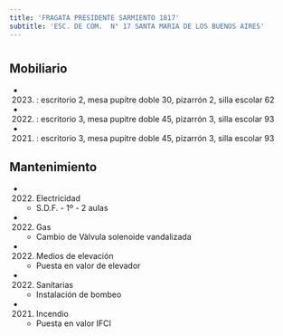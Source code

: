 ```yaml
---
title: 'FRAGATA PRESIDENTE SARMIENTO 1817'
subtitle: 'ESC. DE COM.  N° 17 SANTA MARIA DE LOS BUENOS AIRES'
---
```


#


## Mobiliario

*  (2023) : escritorio 2, mesa pupitre doble 30, pizarrón 2, silla escolar 62 

*  (2022) : escritorio 3, mesa pupitre doble 45, pizarrón 3, silla escolar 93 

*  (2021) : escritorio 3, mesa pupitre doble 45, pizarrón 3, silla escolar 93 





## Mantenimiento

*  (2022) Electricidad 
    + S.D.F. - 1º - 2 aulas

*  (2022) Gas 
    + Cambio de Vàlvula solenoide vandalizada

*  (2022) Medios de elevación 
    + Puesta en valor de elevador

*  (2022) Sanitarias 
    + Instalación de bombeo

*  (2021) Incendio 
    + Puesta en valor IFCI



